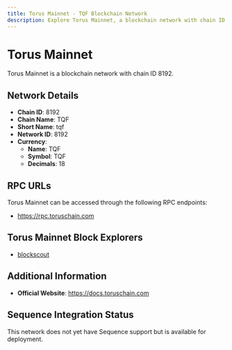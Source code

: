 ```yaml
--- 
title: Torus Mainnet - TQF Blockchain Network
description: Explore Torus Mainnet, a blockchain network with chain ID 8192. Learn about its native currency, TQF, and how to interact with the network.
---
```


# Torus Mainnet

Torus Mainnet is a blockchain network with chain ID 8192.

## Network Details

- **Chain ID**: 8192
- **Chain Name**: TQF
- **Short Name**: tqf
- **Network ID**: 8192
- **Currency**: 
  - **Name**: TQF
  - **Symbol**: TQF
  - **Decimals**: 18

## RPC URLs

Torus Mainnet can be accessed through the following RPC endpoints:

- https://rpc.toruschain.com

## Torus Mainnet Block Explorers

- [blockscout](https://toruscan.com)

## Additional Information

- **Official Website**: https://docs.toruschain.com

## Sequence Integration Status

This network does not yet have Sequence support but is available for deployment.
